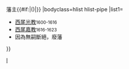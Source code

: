 {{Navbox
|name=揖斐藩主
|title=[[西尾氏]][[揖斐藩]]{{#if:{{{1|}}}|{{{1|}}}|}}藩主{{#if:{{{2|}}}|({{{2|}}})|}}
|bodyclass=hlist hlist-pipe
|list1=
*[[西尾光教]]<small>1600-1616</small>
*[[西尾嘉教]]<small>1616-1623</small>
*因為無嗣斷絕，廢藩
}}<noinclude>
[[Category:歷代藩主模板|I]]</noinclude>